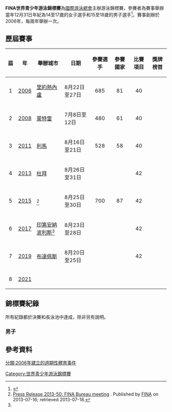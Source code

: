 '''FINA世界青少年游泳錦標賽'''為[[國際游泳總會|國際游泳總會]]主辦游泳錦標賽，參賽者為賽事舉辦當年12月31日年紀為14至17歲的女子選手和15至18歲的男子選手<ref>{{cite web |title=FINA World Junior Swimming Championships |url=http://www.fina.org/H2O/index.php?option=com_content&view=category&id=213:world-junior-swimming-championships&layout=blog&Itemid=773 |publisher=[[FINA|FINA]] |accessdate=2015-08-25 |url-status=dead |archiveurl=https://web.archive.org/web/20150810152828/http://www.fina.org/H2O/index.php?option=com_content&view=category&id=213%3Aworld-junior-swimming-championships&layout=blog&Itemid=773 |archivedate=2015-08-10 |dead-url=no }}</ref>。賽事創辦於2006年，每兩年舉辦一次。

== 歷屆賽事 ==
{| class="wikitable"
|-
! 屆 !! 年 !! 舉辦城市 !! 日期 !! 參賽選手 !! 參賽國家 !! 比賽項目 !!獎牌榜首
|-
| align=center|1 || [[2006年世界青少年游泳錦標賽|2006]] || {{BRA}}[[里約熱內盧|里約熱內盧]]
|  8月22日至27日 || align=center|685  || align=center|81 || align=center|40 ||{{ITA}}
|-
| align=center|2 || [[2008年世界青少年游泳錦標賽|2008]] || {{MEX}}[[蒙特雷|蒙特雷]]
| 7月8日至12日 || align=center|480 || align=center|61 || align=center|40 || {{USA}} 
|-
| align=center|3 || [[2011年世界青少年游泳錦標賽|2011]] || {{PER}}[[利馬|利馬]] 
| 8月16日至21日 || align=center| 528 || align=center| 58 || align=center|40 || {{USA}}
|-
| align=center|4 || [[2013年世界青少年游泳錦標賽|2013]] || {{UAE}}[[杜拜|杜拜]] 
| 8月26日至31日 || align=center|  || align=center|  || align=center|42 ||{{AUS}}
|-
| align=center|5 || [[2015年世界青少年游泳錦標賽|2015]] || {{SIN}}<ref name="Bureau2013">[http://www.fina.org/H2O/index.php?option=com_content&view=article&id=3880 Press Release 2013-50: FINA Bureau meeting] {{Wayback|url=http://www.fina.org/H2O/index.php?option=com_content&view=article&id=3880 |date=20150402123748 }}. Published by [[FINA|FINA]] on 2013-07-16; retrieved 2013-07-18.</ref> || 8月25日至30日 || align=center| 700 || align=center| 87  || align=center|42 ||{{AUS}}
|-
| align=center|6 || [[2017年世界青少年游泳錦標賽|2017]] || {{USA}}[[印第安納波利斯|印第安納波利斯]]<ref name="Bureau2013" />|| 8月23日至28日 || align=center|  || align=center|  || align=center|42 ||{{USA}}
|- 
| align=center|7 || [[2019年世界青少年游泳錦標賽|2019]] || {{HUN}}[[布達佩斯|布達佩斯]] || 8月20日至25日 || align=center|  || align=center|  || align=center|42 ||{{USA}}
|- 
| align=center|8 || [[2021年世界青少年游泳錦標賽|2021]] ||  ||  ||  ||  ||  ||
|}

==錦標賽紀錄==
所有紀錄都於決賽和長泳池中達成，除非另有說明。
===男子===
{{Swimmingrecordlisttop|meet=yes|nationality=yes}}
{{Swimmingrecord
|eventsort = 01
|event = 50公尺自由式
|time = 22.37
|recordinfo = 
|firstname = Orinoco
|lastname = Faamausili-Banse
|namearticle = 
|nation = NZL
|date = 2008年7月10日
|meet = [[2008年世界青年游泳錦標賽|2008年世界青年游泳錦標賽]]
|city = 蒙特雷
|country = MEX
|ref = 
}}
{{Swimmingrecord
|eventsort = 02
|event = 100公尺自由式
|time = 49.54
|recordinfo = (rh)
|firstname = Cameron 
|lastname = McEvoy
|namearticle = 
|nation = AUS
|date = 16 August 2011
|meet = [[2011年世界青年游泳錦標賽|2011年世界青年游泳錦標賽]]
|city = 利馬
|country = PER
|ref = <ref>{{cite web|title=Boys 4x100m Freestyle Relay Heats Results|url=http://championships.coloradotime.com/利馬2011/110816P007.htm|publisher=www.championships.coloradotime.com|date=2011-08-16|accessdate=2011-08-19}}{{dead link|date=2017年11月 |bot=InternetArchiveBot |fix-attempted=yes }}</ref>
}}
{{Swimmingrecord
|eventsort = 03
|event = 200公尺自由式
|time = 1:47.63
|recordinfo = 
|firstname = 丹尼拉
|lastname = 伊佐托夫
|namearticle = 
|nation = RUS
|date = 9 July 2008
|meet = [[2008年世界青年游泳錦標賽|2008年世界青年游泳錦標賽]]
|city = 蒙特雷
|country = MEX
|ref = 
}}
{{Swimmingrecord
|eventsort = 04
|event = 400公尺自由式
|time = 3:50.97
|recordinfo = 
|firstname = Fumiya
|lastname = Hidaka
|namearticle = 
|nation = JPN
|date = 16 August 2011
|meet = [[2011年世界青年游泳錦標賽|2011年世界青年游泳錦標賽]]
|city = 利馬
|country = PER
|ref = <ref>{{cite web|title=Boys 400m Freestyle Results|url=http://championships.coloradotime.com/利馬2011/110816F001.htm|publisher=www.championships.coloradotime.com|date=2011-08-16|accessdate=2011-08-17}}{{dead link|date=2017年11月 |bot=InternetArchiveBot |fix-attempted=yes }}</ref><ref name="swimmingworldmagazine1">{{cite news|title=FINA World Junior Championships: Meet Records Fly Off The Books|url=http://www.swimmingworldmagazine.com/lane9/news/World/27902.asp?q=FINA-World-Junior-Championships:-Meet-Records-Fly-Off-The-Books|publisher=[[Swimming_World_Magazine|Swimming World Magazine]]|date=2011-08-16|accessdate=2011-08-17|deadurl=yes|archiveurl=https://web.archive.org/web/20110905041011/http://www.swimmingworldmagazine.com/lane9/news/World/27902.asp?q=FINA-World-Junior-Championships:-Meet-Records-Fly-Off-The-Books|archivedate=2011年9月5日}}</ref>
}}
{{Swimmingrecord
|eventsort = 05
|event = 800公尺自由式
|time = 7:55.92
|recordinfo = 
|firstname = Evan
|lastname = Pinion
|namearticle = 
|nation = USA
|date = 18 August 2011
|meet = [[2011年世界青年游泳錦標賽|2011年世界青年游泳錦標賽]]
|city = 利馬
|country = PER
|ref = <ref>{{cite web|title=Boys 800m Freestyle Results|url=http://championships.coloradotime.com/利馬2011/110816F020.htm|publisher=www.championships.coloradotime.com|date=2011-08-18|accessdate=2011-08-19}}{{dead link|date=2017年11月 |bot=InternetArchiveBot |fix-attempted=yes }}</ref><ref name="swimmingworldmagazine2">{{cite news|title=FINA World Junior Championships: Evan Pinion, Daryna Zevina, Lia Neal Win in Meet Record Times|url=http://www.swimmingworldmagazine.com/lane9/news/World/27912.asp?q=FINA%20World%20Junior%20Championships:%20Evan%20Pinion,%20Daryna%20Zevina,%20Lia%20Neal%20Win%20in%20Meet%20Record%20Times|publisher=[[Swimming_World_Magazine|Swimming World Magazine]]|date=2011-08-18|accessdate=2011-08-19|deadurl=yes|archiveurl=https://web.archive.org/web/20120918064347/http://www.swimmingworldmagazine.com/lane9/news/World/27912.asp?q=FINA%20World%20Junior%20Championships:%20Evan%20Pinion,%20Daryna%20Zevina,%20Lia%20Neal%20Win%20in%20Meet%20Record%20Times|archivedate=2012年9月18日}}</ref>
}}
{{Swimmingrecord
|eventsort = 06
|event = 1500公尺自由式
|time = 15:11.03
|recordinfo = 
|firstname = Evan
|lastname = Pinion
|namearticle = 
|nation = USA
|date = 21 August 2011
|meet = [[2011年世界青年游泳錦標賽|2011年世界青年游泳錦標賽]]
|city = 利馬
|country = PER
|ref = <ref>{{cite web|title=Boys 1500m Freestyle Results|url=http://championships.coloradotime.com/利馬2011/110816F040.htm|publisher=www.championships.coloradotime.com|date=2011-08-21|accessdate=2011-08-22}}{{dead link|date=2017年11月 |bot=InternetArchiveBot |fix-attempted=yes }}</ref><ref name="swimmingworldmagazine3">{{cite news|title=FINA World Junior Championships: Meet Comes to Close With Assault on Record Books|url=http://www.swimmingworldmagazine.com/lane9/news/World/27922.asp?q=FINA-World-Junior-Championships:-Meet-Comes-to-Close-With-Assault-on-Record-Books|publisher=[[Swimming_World_Magazine|Swimming World Magazine]]|date=2011-08-21|accessdate=2011-08-22|deadurl=yes|archiveurl=https://web.archive.org/web/20120918064434/http://www.swimmingworldmagazine.com/lane9/news/World/27922.asp?q=FINA-World-Junior-Championships:-Meet-Comes-to-Close-With-Assault-on-Record-Books|archivedate=2012年9月18日}}</ref>
}}
{{Swimmingrecord
|eventsort = 07
|event = 50 公尺仰式
|time = 25.58
|recordinfo = (sf)
|firstname = Christian
|lastname = Diener
|namearticle = 
|nation = GER 
|date = 18 August 2011
|meet = [[2011年世界青年游泳錦標賽|2011年世界青年游泳錦標賽]]
|city = 利馬
|country = PER
|ref = <ref>{{cite web|title=Boys 50m Back Semifinal Results|url=http://championships.coloradotime.com/利馬2011/110816S016.htm|publisher=www.championships.coloradotime.com|date=2011-08-18|accessdate=2011-08-19}}{{dead link|date=2017年11月 |bot=InternetArchiveBot |fix-attempted=yes }}</ref><ref name="swimmingworldmagazine2"/>
}}
{{Swimmingrecord
|eventsort = 08
|event = 100 公尺仰式
|time = 54.99
|recordinfo = (sf)
|firstname = Daniel
|lastname = Bell
|namearticle = Daniel Bell (New Zealand swimmer)
|nation = NZL
|date = 8 July 2008
|meet = [[2008年世界青年游泳錦標賽|2008年世界青年游泳錦標賽]]
|city = 蒙特雷
|country = MEX
|ref = <ref name="autogenerated1">{{cite web|title=Championships Records in all finals on opening day|url=http://www.fina.org/H2O/index.php?option=com_content&view=article&id=1180:championships-records-in-all-finals-on-opening-day-of-world-junior-swimming-championships-&catid=213:world-junior-swimming-championships&Itemid=773|publisher=www.fina.org|date=2008-07-08|accessdate=2011-08-19|deadurl=yes|archiveurl=https://web.archive.org/web/20110909070856/http://www.fina.org/H2O/index.php?option=com_content&view=article&id=1180:championships-records-in-all-finals-on-opening-day-of-world-junior-swimming-championships-&catid=213:world-junior-swimming-championships&Itemid=773|archivedate=2011年9月9日}}</ref>
}}
{{Swimmingrecord
|eventsort = 09
|event = 200 公尺仰式
|time = 1:58.73
|recordinfo = 
|firstname = Jacob
|lastname = Pebley
|namearticle = 
|nation = USA
|date = 21 August 2011
|meet = [[2011年世界青年游泳錦標賽|2011年世界青年游泳錦標賽]]
|city = 利馬
|country = PER
|ref = <ref>{{cite web|title=Boys 200公尺仰式 Results|url=http://championships.coloradotime.com/利馬2011/110816F034.htm|publisher=www.championships.coloradotime.com|date=2011-08-21|accessdate=2011-08-22}}{{dead link|date=2017年11月 |bot=InternetArchiveBot |fix-attempted=yes }}</ref><ref name="swimmingworldmagazine3"/>
}}
{{Swimmingrecord
|eventsort = 10
|event = 50公尺蛙式 
|time = 28.01
|recordinfo = (h) 
|firstname = Oleg
|lastname = Utekhin
|namearticle = 
|nation = RUS
|date = 20 August 2011
|meet = [[2011年世界青年游泳錦標賽|2011年世界青年游泳錦標賽]]
|city = 利馬
|country = PER
|ref = <ref>{{cite web|title=Boys 50m Breaststroke Heats Results|url=http://championships.coloradotime.com/利馬2011/110816P031.htm|publisher=www.championships.coloradotime.com|date=2011-08-20|accessdate=2011-08-21}}{{dead link|date=2017年11月 |bot=InternetArchiveBot |fix-attempted=yes }}</ref><ref name="swimmingworldmagazine4">{{cite news|title=FINA World Junior Championships: More Meet Records Fall, Ukraine Wins Two Golds|url=http://www.swimmingworldmagazine.com/lane9/news/World/27920.asp?q=FINA-World-Junior-Championships:-More-Meet-Records-Fall,-Ukraine-Wins-Two-Golds|publisher=[[Swimming_World_Magazine|Swimming World Magazine]]|date=2011-08-20|accessdate=2011-08-21|deadurl=yes|archiveurl=https://web.archive.org/web/20120918064418/http://www.swimmingworldmagazine.com/lane9/news/World/27920.asp?q=FINA-World-Junior-Championships:-More-Meet-Records-Fall,-Ukraine-Wins-Two-Golds|archivedate=2012年9月18日}}</ref>
}}
{{Swimmingrecord
|eventsort = 11
|event = 100公尺蛙式
|time = 1:01.34
|recordinfo =
|firstname = Craig
|lastname = Benson
|namearticle = Craig Benson (swimmer)
|nation = GBR
|date = 17 August 2011
|meet = [[2011年世界青年游泳錦標賽|2011年世界青年游泳錦標賽]]
|city = 利馬
|country = PER
|ref = <ref>{{cite web|title=Boys 100m Breaststroke Final Results|url=http://championships.coloradotime.com/利馬2011/110816F005.htm|publisher=www.championships.coloradotime.com|date=2011-08-17|accessdate=2011-08-18}}{{dead link|date=2017年11月 |bot=InternetArchiveBot |fix-attempted=yes }}</ref><ref name="swimmingworldmagazine5">{{cite news|title=FINA World Junior Championships: Several More Meet Records Fall on Day Two|url=http://www.swimmingworldmagazine.com/lane9/news/World/27907.asp?q=FINA-World-Junior-Championships:-Several-More-Meet-Records-Fall-on-Day-Two|publisher=[[Swimming_World_Magazine|Swimming World Magazine]]|date=2011-08-17|accessdate=2011-08-18|deadurl=yes|archiveurl=https://web.archive.org/web/20120918064307/http://www.swimmingworldmagazine.com/lane9/news/World/27907.asp?q=FINA-World-Junior-Championships:-Several-More-Meet-Records-Fall-on-Day-Two|archivedate=2012年9月18日}}</ref>
}}
{{Swimmingrecord
|eventsort = 12
|event = 200公尺蛙式
|time = 2:11.70
|recordinfo = 
|firstname = Akihiro
|lastname = Yamaguchi
|namearticle = 
|nation = JPN
|date = 19 August 2011
|meet = [[2011年世界青年游泳錦標賽|2011年世界青年游泳錦標賽]]
|city = 利馬
|country = PER
|ref = <ref>{{cite web|title=Boys 200m Breaststroke Results|url=http://championships.coloradotime.com/利馬2011/110816F024.htm|publisher=www.championships.coloradotime.com|date=2011-08-19|accessdate=2011-08-19}}{{dead link|date=2017年11月 |bot=InternetArchiveBot |fix-attempted=yes }}</ref><ref name="swimmingworldmagazine6">{{cite news|title=FINA World Junior Championships: Lisa Fissneider Breaks Top 20 in 100 Breast Victory|url=http://www.swimmingworldmagazine.com/lane9/news/World/27919.asp#disqus_thread|publisher=[[Swimming_World_Magazine|Swimming World Magazine]]|date=2011-08-19|accessdate=2011-08-19|deadurl=yes|archiveurl=https://web.archive.org/web/20120918064402/http://www.swimmingworldmagazine.com/lane9/news/World/27919.asp#disqus_thread|archivedate=2012年9月18日}}</ref>
}}
{{Swimmingrecord
|eventsort = 13
|event = 50 公尺蝶式
|time = 23.61
|recordinfo = 
|firstname = Daniel
|lastname = Bell
|namearticle = Daniel Bell (New Zealand swimmer)
|nation = NZL
|date = 11 July 2008
|meet = [[2008年世界青年游泳錦標賽|2008年世界青年游泳錦標賽]]
|city = 蒙特雷
|country = MEX
|ref = 
}}
{{Swimmingrecord
|eventsort = 14
|event = 100 公尺蝶式
|time = 52.52
|recordinfo = 
|firstname = Daniel
|lastname = Bell
|namearticle = Daniel Bell (New Zealand swimmer)
|nation = NZL
|date = 9 July 2008
|meet = [[2008年世界青年游泳錦標賽|2008年世界青年游泳錦標賽]]
|city = 蒙特雷
|country = MEX
|ref = 
}}
{{Swimmingrecord
|eventsort = 15
|event = 200 公尺蝶式
|time = 1:57.16
|recordinfo = 
|firstname = Kenya
|lastname = Hirai 
|namearticle = 
|nation = JPN
|date = 21 August 2011
|meet = [[2011年世界青年游泳錦標賽|2011年世界青年游泳錦標賽]]
|city = 利馬
|country = PER
|ref = <ref>{{cite web|title=Boys 200公尺蝶式 Results|url=http://championships.coloradotime.com/利馬2011/110816F036.htm|publisher=www.championships.coloradotime.com|date=2011-08-21|accessdate=2011-08-22}}{{dead link|date=2017年11月 |bot=InternetArchiveBot |fix-attempted=yes }}</ref><ref name="swimmingworldmagazine3"/>
}}
{{Swimmingrecord
|eventsort = 16
|event = 200 m individual medley
|time = 2:00.90
|recordinfo = 
|firstname = Kosuke
|lastname = Hagino
|namearticle = 
|nation = JPN
|date = 17 August 2011
|meet = [[2011年世界青年游泳錦標賽|2011年世界青年游泳錦標賽]]
|city = 利馬
|country = PER
|ref = <ref>{{cite web|title=Boys 200m IM Results|url=http://championships.coloradotime.com/利馬2011/110816F009.htm|publisher=www.championships.coloradotime.com|date=2011-08-17|accessdate=2011-08-18}}{{dead link|date=2017年11月 |bot=InternetArchiveBot |fix-attempted=yes }}</ref><ref name="swimmingworldmagazine5"/>
}}
{{Swimmingrecord
|eventsort = 17
|event = 400 m individual medley
|time = 4:15.64
|recordinfo = 
|firstname = Maksym
|lastname = Shemberev
|namearticle = 
|nation = UKR
|date = 20 August 2011
|meet = [[2011年世界青年游泳錦標賽|2011年世界青年游泳錦標賽]]
|city = 利馬
|country = PER
|ref = <ref>{{cite web|title=Boys 400m IM Results|url=http://championships.coloradotime.com/利馬2011/110816F029.htm|publisher=www.championships.coloradotime.com|date=2011-08-20|accessdate=2011-08-21}}{{dead link|date=2017年11月 |bot=InternetArchiveBot |fix-attempted=yes }}</ref><ref name="swimmingworldmagazine4"/>
}}
{{Swimmingrecordrelay
|eventsort = 18
|event = 4×100公尺自由式 relay
|time = 3:19.09
|recordinfo = 
|1name = Luca Dotto
|1split = 50.57
|2name = Marco Orsi
|2split = 48.99 
|3name = Fabio Gimondi
|3split = 50.33
|4name = Luca Leonardi
|4split = 49.20
|nation = ITA
|date = 8 July 2008
|meet = [[2008年世界青年游泳錦標賽|2008年世界青年游泳錦標賽]]
|city = 蒙特雷
|country = MEX
|ref = <ref name="autogenerated1"/>
}}
{{Swimmingrecordrelay
|eventsort = 19
|event = 4×200公尺自由式 relay
|time = 7:20.18
|recordinfo = 
|1name = Robert Bale (swimmer)
|1split = 1:49.71
|2name = Thomas Parris
|2split = 1:50.52 
|3name = Ryan Bennett (swimmer)
|3split = 1:50.37
|4name = Chris Walker-Hebborn
|4split = 1:49.58
|nation = GBR
|date = 11 July 2008
|meet = [[2008年世界青年游泳錦標賽|2008年世界青年游泳錦標賽]]
|city = 蒙特雷
|country = MEX
|ref = <ref name="autogenerated2">{{cite web|title=Russia joins USA at top of medals table with five gold; amazing win for Sokolova in women's 400 free|url=http://www.fina.org/H2O/index.php?option=com_content&view=article&id=1174:russia-joins-usa-at-top-of-medal-table-with-five-gold-amazing-win-for-sokolova-in-womens-400m-free&catid=213:world-junior-swimming-championships&Itemid=773|publisher=www.fina.org|date=2008-07-11|accessdate=2011-08-19|deadurl=yes|archiveurl=https://web.archive.org/web/20110909081738/http://www.fina.org/H2O/index.php?option=com_content&view=article&id=1174%3Arussia-joins-usa-at-top-of-medal-table-with-five-gold-amazing-win-for-sokolova-in-womens-400m-free&catid=213%3Aworld-junior-swimming-championships&Itemid=773|archivedate=2011年9月9日}}</ref>
}}
{{Swimmingrecordrelay
|eventsort = 20
|event = 4×100 m medley relay
|time = 3:39.65
|recordinfo = 
|1name = Jacob Pebley
|1split = 55.06
|2name = Nicolas Fink
|2split = 1:02.16
|3name = Maclin Davis
|3split = 52.44
|4name = Seth Stubblefield
|4split = 49.99
|nation = USA
|date = 21 August 2011
|meet = [[2011年世界青年游泳錦標賽|2011年世界青年游泳錦標賽]]
|city = 利馬
|country = PER
|ref = <ref>{{cite web|title=Mens 4x100m Medley Relay Results|url=http://championships.coloradotime.com/利馬2011/110816F038.htm|publisher=www.championships.coloradotime.com|date=2011-08-21|accessdate=2011-08-22}}{{dead link|date=2017年11月 |bot=InternetArchiveBot |fix-attempted=yes }}</ref><ref name="swimmingworldmagazine3"/>
}}
{{end}}
{{Swimmingrecordlegend|ratifier=FINA}}

==參考資料==
{{reflist|colwidth=30em}}

{{國際游泳}}
{{國際游泳總會賽事}}


[[Category:世界青少年游泳錦標賽|Category:世界青少年游泳錦標賽]]
[[分類:2006年建立的週期性體育事件|分類:2006年建立的週期性體育事件]]